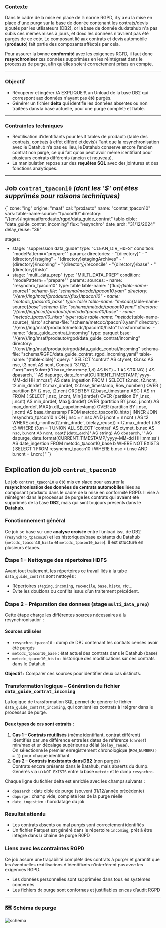 
### Contexte

Dans le cadre de la mise en place de la norme RGPD, il y a eu la mise en place d'une purge sur la base de donnée contenant les contrats/devis ajoutés par les utilisateurs (DB2), or la base de donnée du datahub n'a pas subis ces memes mises à jours, et donc les données n'avaient pas été purgés de ce coté.
Le composant lié aux contrats et devis automobile (**prodauto**) fait partie des composants afféctés par cela.

Pour assurer la bonne **conformité** avec les exigences RGPD, il faut donc **resynchroniser** ces données supprimées en les réintégrant dans le processus de purge, afin qu’elles soient correctement prises en compte.

---

### Objectif

* Récuperer et ingérer /A EXPLIQUER\ un Unload de la base DB2 qui correspont aux données n'ayant pas été purgés.
* Générer un fichier **delta** qui identifie les données absentes ou non traitées dans la base actuelle, pour une purge complète et fiable.

---

### Contraintes techniques

* Réutilisation d'identifiants pour les 3 tables de prodauto (table des contrats, contrats à effet différé et devis)/
  Tant que la resynchronisation avec le Datahub n’a pas eu lieu, le Datahub conserve encore l’ancien contrat non purgé, ce qui fait qu'on peut avoir même identifiant pour plusieurs contrats différents (ancien et nouveau).
* La manipulation repose sur des **requêtes SQL** avec des jointures et des fonctions analytiques.

---

##  Job `contrat_tpacon10` *(dont les '$' ont étés supprimés pour raisons techniques)*

<div className={styles.sideBySide}>
  <div className={styles.left}>
    <CodeBlock language="yaml">
{`
zone: "ing"
origine: "maaf"
cal: "prodauto"
name: "contrat_tpacon10"
vars:
  table-name-source: "tpacon10"
  directory: "/{env}/ing/maaf/prodauto/rgpd/data_guide_contrat"
  table-cible: "data_guide_contrat_incoming"
  flux: "resynchro"
  date_arch: "31/12/2024"
  delay_reuse: "36"

stages:
  - stage: "suppression data_guide"
    type: "CLEAN_DIR_HDFS"
    condition: "modePattern==\"prepare\""
    params:
      directories:
        - "{directory}"
        - "{directory}/staging"
        - "{directory}/stagingArchives"
        - "{directory}/incoming"
        - "{directory}/reconcile"
        - "{directory}/base"
        - "{directory}/histo"
  - stage: "multi_data_prep"
    type: "MULTI_DATA_PREP"
    condition: "modePattern==\"prepare\""
    params:
      sources:
        - name: "resynchro_tpacon10"
          type: table
          table-name: "{flux}_{table-name-source}"
          schema-file: "schema/metcdc/tpacon10.yaml"
          directory: "/{env}/ing/maaf/prodauto/{flux}/tpacon10"
        - name: "metcdc_tpacon10_base"
          type: table
          table-name: "metcdc_{table-name-source}_base"
          schema-file: "schema/metcdc/tpacon10.yaml"
          directory: "/{env}/ing/maaf/prodauto/metcdc/tpacon10/base"
        - name: "metcdc_tpacon10_histo"
          type: table
          table-name: "metcdc_{table-name-source}_histo"
          schema-file: "schema/metcdc/tpacon10.yaml"
          directory: "/{env}/ing/maaf/prodauto/metcdc/tpacon10/histo"
      transformations:
        - name: "data_guide_contrat_incoming"
          type: parquet
          base: "/{env}/ing/maaf/prodauto/rgpd/data_guide_contrat/incoming"
          directory: "/{env}/ing/maaf/prodauto/rgpd/data_guide_contrat/incoming"
          schema-file: "schema/RGPD/data_guide_contrat_rgpd_incoming.yaml"
          table-name: "{table-cible}"
          query: "
                  SELECT 'contrat'                                                                                 AS ctymet,
                         t3.nsc                                                                                    AS nsc,
                         t3.ncnt                                                                                   AS ncnt,
                                Concat( '31/12/', Cast(Cast(Substr(t3.base_timestamp,1,4) AS INT) - 1 AS STRING) ) AS dpasarch,
                         ''                                                                                        AS dapurge,
                         date_format(CURRENT_TIMESTAMP,'yyyy-MM-dd HH:mm:ss')                                      AS date_ingestion
                  FROM   (
                                  SELECT   t2.nsc,
                                           t2.ncnt,
                                           t2.min_dnrdef,
                                           t2.max_dnrdef,
                                           t2.base_timestamp,
                                           Row_number()
                                             OVER (
                                               partition BY t2.nsc, t2.ncnt
                                               ORDER BY t2.base_timestamp ASC
                                               ) AS rn
                                  FROM     (
                                                  SELECT     j.nsc,
                                                              j.ncnt,
                                                              Min(j.dnrdef) OVER (partition BY j.nsc, j.ncnt)             AS min_dnrdef,
                                                              Max(j.dnrdef) OVER (partition BY j.nsc, j.ncnt)             AS max_dnrdef,
                                                              MAX(n.dtl__capxtimestamp) OVER (partition BY j.nsc, j.ncnt) AS base_timestamp
                                                  FROM       metcdc_tpacon10_histo j
                                                  INNER JOIN resynchro_tpacon10 n
                                                  ON         j.nsc = n.nsc
                                                  AND        j.ncnt = n.ncnt ) AS t2
                                  WHERE    add_months(t2.min_dnrdef, {delay_reuse}) < t2.max_dnrdef ) AS t3
                  WHERE  t3.rn = 1
                  UNION ALL
                  SELECT 'contrat'                                             AS ctymet,
                         b.nsc                                                 AS nsc,
                         b.ncnt                                                AS ncnt,
                         cast('{date_arch}' AS string)                        AS dpasarch,
                         ''                                                    AS dapurge,
                         date_format(CURRENT_TIMESTAMP,'yyyy-MM-dd HH:mm:ss')  AS date_ingestion
                  FROM   metcdc_tpacon10_base b
                  WHERE  NOT EXISTS
                         (
                                SELECT 1
                                FROM   resynchro_tpacon10 i
                                WHERE  b.nsc = i.nsc
                                AND    b.ncnt = i.ncnt
                         )"
`}
    </CodeBlock>
  </div>
  <div className={styles.right}>
  <h2>Explication du job <code>contrat_tpacon10</code></h2>

  <p>
    Le job <code>contrat_tpacon10</code> a été mis en place pour assurer la
    <strong> resynchronisation des données de contrats automobiles </strong>
    liées au composant prodauto dans le cadre de la mise en conformité RGPD.
    Il vise à réintégrer dans le processus de purge les contrats qui avaient été supprimés
    de la base <strong>DB2</strong>, mais qui sont toujours présents dans le <strong>Datahub</strong>.
  </p>

  <h3>Fonctionnement général</h3>
  <p>
    Ce job se base sur une <strong>analyse croisée</strong> entre l’unload issu de DB2 (<code>resynchro_tpacon10</code>)
    et les historiques/base existants du Datahub (<code>metcdc_tpacon10_histo</code> et <code>metcdc_tpacon10_base</code>).
    Il est structuré en plusieurs étapes.
  </p>

  <h3>Étape 1 – Nettoyage des répertoires HDFS</h3>
  <p>
    Avant tout traitement, les répertoires de travail liés à la table <code>data_guide_contrat</code> sont nettoyés :
  </p>
  <ul>
    <li>Répertoires <code>staging</code>, <code>incoming</code>, <code>reconcile</code>, <code>base</code>, <code>histo</code>, etc...</li>
    <li>Évite les doublons ou conflits issus d’un traitement précédent.</li>
  </ul>

  <h3>Étape 2 – Préparation des données (stage <code>multi_data_prep</code>)</h3>
  <p>Cette étape charge les différentes sources nécessaires à la resynchronisation :</p>

  <h4>Sources utilisées</h4>
  <ul>
    <li><code>resynchro_tpacon10</code> : dump de DB2 contenant les contrats censés avoir été purgés</li>
    <li><code>metcdc_tpacon10_base</code> : état actuel des contrats dans le Datahub (base)</li>
    <li><code>metcdc_tpacon10_histo</code> : historique des modifications sur ces contrats dans le Datahub</li>
  </ul>

  <p><strong>Objectif :</strong> Comparer ces sources pour identifier deux cas distincts.</p>

  <h3>Transformation logique – Génération du fichier <code>data_guide_contrat_incoming</code></h3>
  <p>
    La logique de transformation SQL permet de générer le fichier <code>data_guide_contrat_incoming</code>,
    qui contient les contrats à intégrer dans le processus de purge.
  </p>

  <h4>Deux types de cas sont extraits :</h4>
  <ol>
    <li>
      <strong>Cas 1 – Contrats réutilisés</strong> (même identifiant, contrat différent)<br />
      Identifiés par une différence entre les dates de référence (<code>dnrdef</code>) min/max
      et un décalage supérieur au délai (<code>delay_reuse</code>).<br />
      On sélectionne le premier enregistrement chronologique (<code>ROW_NUMBER() = 1</code>) pour chaque identifiant.
    </li>
    <li>
      <strong>Cas 2 – Contrats inexistants dans DB2</strong> (non purgés)<br />
      Contrats encore présents dans le Datahub, mais absents du dump.<br />
      Générés via un <code>NOT EXISTS</code> entre la base <code>metcdc</code> et le dump <code>resynchro</code>.
    </li>
  </ol>

  <p>Chaque ligne du fichier delta est enrichie avec les champs suivants :</p>
  <ul>
    <li><code>dpasarch</code> : date cible de purge (souvent 31/12/année précédente)</li>
    <li><code>dapurge</code> : champ vide, complété lors de la purge réelle</li>
    <li><code>date_ingestion</code> : horodatage du job</li>
  </ul>

  <h3>Résultat attendu</h3>
  <ul>
    <li>Les contrats absents ou mal purgés sont correctement identifiés</li>
    <li>Un fichier Parquet est généré dans le répertoire <code>incoming</code>, prêt à être intégré dans la chaîne de purge RGPD</li>
  </ul>

  <h3>Liens avec les contraintes RGPD</h3>
  <p>
    Ce job assure une traçabilité complète des contrats à purger et garantit que les éventuelles
    réutilisations d'identifiants n'interfèrent pas avec les exigences RGPD.
  </p>
  <ul>
    <li>Les données personnelles sont supprimées dans tous les systèmes concernés</li>
    <li>Les fichiers de purge sont conformes et justifiables en cas d’audit RGPD</li>
  </ul>
</div>
</div>

---

### 🗺️ Schéma de purge

![schema](/img/schema.png)

